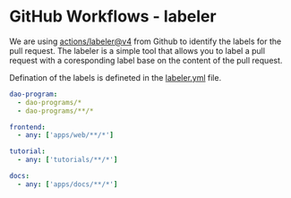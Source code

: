 # GitHub Workflows - labeler

We are using [actions/labeler@v4](https://github.com/actions/labeler) from Github to identify the labels for the pull request. The labeler is a simple tool that allows you to label a pull request with a coresponding label base on the content of the pull request.

Defination of the labels is defineted in the [labeler.yml](../../../.github/labeler.yml) file.

```yaml
dao-program:
  - dao-programs/*
  - dao-programs/**/*

frontend:
  - any: ['apps/web/**/*']

tutorial:
  - any: ['tutorials/**/*']

docs:
  - any: ['apps/docs/**/*']
```

